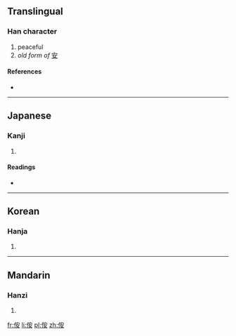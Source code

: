 ==Translingual==

===Han character===
{{Han char|rn=9|rad=人|as=06|sn=8|four=2324<sub>4</sub>|canj=人十女 (OJV)|ids=⿰[[亻]][[安]]}}

# peaceful
# ''old form of'' [[安]]

====References====
* {{Han ref|kx=0102.060|dkj=00595|dj=0216.060|hdz=10154.040|uh=4F92|ud=20370|bh=CBC8|bd=52168}}

----

==Japanese==

===Kanji===
{{ja-kanji|grade=|rs=人06}}

# {{defn|lang=ja|sort=人06}}

====Readings====
* {{ja-readings|on=[[あん]] (an)|kun=[[やすらか]] (yasuraka)}}

----

==Korean==

===Hanja===
{{ko-hanja|hangeul=안|rv=an|mr=an}}

# {{defn|lang=ko|sort=人06}}

----

==Mandarin==

===Hanzi===
{{cmn-hanzi|pin=[[ān]] ([[an1]])|wg=an<sup>1</sup>}}

# {{defn|lang=cmn|sort=人06}}

[[fr:侒]]
[[li:侒]]
[[pl:侒]]
[[zh:侒]]